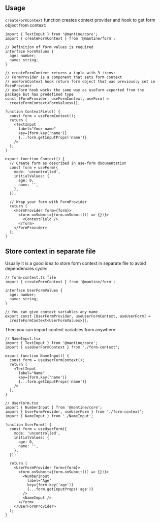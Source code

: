 

## Usage

`createFormContext` function creates context provider and hook to get form object from context:

```tsx
import { TextInput } from '@mantine/core';
import { createFormContext } from '@mantine/form';

// Definition of form values is required
interface FormValues {
  age: number;
  name: string;
}

// createFormContext returns a tuple with 3 items:
// FormProvider is a component that sets form context
// useFormContext hook return form object that was previously set in FormProvider
// useForm hook works the same way as useForm exported from the package but has predefined type
const [FormProvider, useFormContext, useForm] =
  createFormContext<FormValues>();

function ContextField() {
  const form = useFormContext();
  return (
    <TextInput
      label="Your name"
      key={form.key('name')}
      {...form.getInputProps('name')}
    />
  );
}

export function Context() {
  // Create form as described in use-form documentation
  const form = useForm({
    mode: 'uncontrolled',
    initialValues: {
      age: 0,
      name: '',
    },
  });

  // Wrap your form with FormProvider
  return (
    <FormProvider form={form}>
      <form onSubmit={form.onSubmit(() => {})}>
        <ContextField />
      </form>
    </FormProvider>
  );
}
```

## Store context in separate file

Usually it is a good idea to store form context in separate file to avoid dependencies cycle:

```tsx
// form-context.ts file
import { createFormContext } from '@mantine/form';

interface UserFormValues {
  age: number;
  name: string;
}

// You can give context variables any name
export const [UserFormProvider, useUserFormContext, useUserForm] =
  createFormContext<UserFormValues>();
```

Then you can import context variables from anywhere:

```tsx
// NameInput.tsx
import { TextInput } from '@mantine/core';
import { useUserFormContext } from './form-context';

export function NameInput() {
  const form = useUserFormContext();
  return (
    <TextInput
      label="Name"
      key={form.key('name')}
      {...form.getInputProps('name')}
    />
  );
}
```

```tsx
// UserForm.tsx
import { NumberInput } from '@mantine/core';
import { UserFormProvider, useUserForm } from './form-context';
import { NameInput } from './NameInput';

function UserForm() {
  const form = useUserForm({
    mode: 'uncontrolled',
    initialValues: {
      age: 0,
      name: '',
    },
  });

  return (
    <UserFormProvider form={form}>
      <form onSubmit={form.onSubmit(() => {})}>
        <NumberInput
          label="Age"
          key={form.key('age')}
          {...form.getInputProps('age')}
        />
        <NameInput />
      </form>
    </UserFormProvider>
  );
}
```
